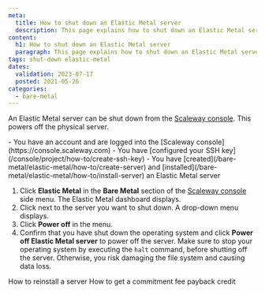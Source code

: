 ```yaml
---
meta:
  title: How to shut down an Elastic Metal server
  description: This page explains how to shut down an Elastic Metal server
content:
  h1: How to shut down an Elastic Metal server
  paragraph: This page explains how to shut down an Elastic Metal server
tags: shut-down elastic-metal
dates:
  validation: 2023-07-17
  posted: 2021-05-26
categories:
  - bare-metal
---
```


An Elastic Metal server can be shut down from the [Scaleway console](https://console.scaleway.com). This powers off the physical server.

<Macro id="iam-requirements" />

<Message type="requirement">
  - You have an account and are logged into the [Scaleway console](https://console.scaleway.com)
  - You have [configured your SSH key](/console/project/how-to/create-ssh-key)
  - You have [created](/bare-metal/elastic-metal/how-to/create-server) and [installed](/bare-metal/elastic-metal/how-to/install-server) an Elastic Metal server
</Message>

1. Click **Elastic Metal** in the **Bare Metal** section of the [Scaleway console](https://console.scaleway.com) side menu. The Elastic Metal dashboard displays.
2. Click <Icon name="more" /> next to the server you want to shut down. A drop-down menu displays.
3. Click **Power off** in the menu.
4. Confirm that you have shut down the operating system and click **Power off Elastic Metal server** to power off the server.
    <Message type="important">
      Make sure to stop your operating system by executing the `halt` command,
      before shutting off the server. Otherwise, you risk damaging the file system
      and causing data loss.
    </Message>


<Navigation title="See Also">
  <PreviousButton to="/bare-metal/elastic-metal/how-to/reinstall-server/">How to reinstall a server</PreviousButton>
  <NextButton to="/bare-metal/elastic-metal/how-to/get-use-loyalty-reward/">How to get a commitment fee payback credit</NextButton>
</Navigation>
